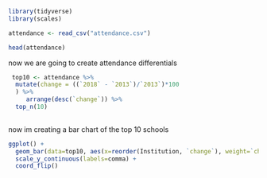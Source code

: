 ```r
library(tidyverse)
library(scales)
```
```r
attendance <- read_csv("attendance.csv")
```
```r
head(attendance)
```
now we are going to create attendance differentials 
```r
 top10 <- attendance %>% 
  mutate(change = ((`2018` - `2013`)/`2013`)*100
  ) %>%
     arrange(desc(`change`)) %>%
  top_n(10)
  
```

now im creating a bar chart of the top 10 schools
```r
ggplot() + 
  geom_bar(data=top10, aes(x=reorder(Institution, `change`), weight=`change`)) +
  scale_y_continuous(labels=comma) +
  coord_flip()

```



